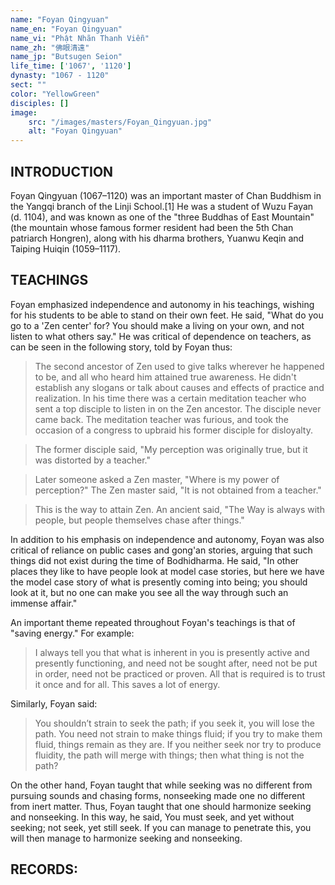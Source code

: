 ```yaml
---
name: "Foyan Qingyuan"
name_en: "Foyan Qingyuan"
name_vi: "Phật Nhãn Thanh Viễn"
name_zh: "佛眼清遠"
name_jp: "Butsugen Seion"
life_time: ['1067', '1120']
dynasty: "1067 - 1120"
sect: ""
color: "YellowGreen"
disciples: []
image: 
    src: "/images/masters/Foyan_Qingyuan.jpg"
    alt: "Foyan Qingyuan"
---
```


## INTRODUCTION

Foyan Qingyuan (1067–1120) was an important master of Chan Buddhism in the Yangqi branch of the Linji School.[1] He was a student of Wuzu Fayan (d. 1104), and was known as one of the "three Buddhas of East Mountain" (the mountain whose famous former resident had been the 5th Chan patriarch Hongren), along with his dharma brothers, Yuanwu Keqin and Taiping Huiqin (1059–1117).

## TEACHINGS

Foyan emphasized independence and autonomy in his teachings, wishing for his students to be able to stand on their own feet. He said, "What do you go to a 'Zen center' for? You should make a living on your own, and not listen to what others say." He was critical of dependence on teachers, as can be seen in the following story, told by Foyan thus:

> The second ancestor of Zen used to give talks wherever he happened to be, and all who heard him attained true awareness. He didn't establish any slogans or talk about causes and effects of practice and realization.
In his time there was a certain meditation teacher who sent a top disciple to listen in on the Zen ancestor. The disciple never came back. The meditation teacher was furious, and took the occasion of a congress to upbraid his former disciple for disloyalty.

> The former disciple said, "My perception was originally true, but it was distorted by a teacher."

> Later someone asked a Zen master, "Where is my power of perception?" The Zen master said, "It is not obtained from a teacher."

> This is the way to attain Zen. An ancient said, "The Way is always with people, but people themselves chase after things."

In addition to his emphasis on independence and autonomy, Foyan was also critical of reliance on public cases and gong'an stories, arguing that such things did not exist during the time of Bodhidharma. He said, "In other places they like to have people look at model case stories, but here we have the model case story of what is presently coming into being; you should look at it, but no one can make you see all the way through such an immense affair."

An important theme repeated throughout Foyan's teachings is that of "saving energy." For example:

> I always tell you that what is inherent in you is presently active and presently functioning, and need not be sought after, need not be put in order, need not be practiced or proven. All that is required is to trust it once and for all. This saves a lot of energy.

Similarly, Foyan said:

> You shouldn’t strain to seek the path; if you seek it, you will lose the path. You need not strain to make things fluid; if you try to make them fluid, things remain as they are. If you neither seek nor try to produce fluidity, the path will merge with things; then what thing is not the path?

On the other hand, Foyan taught that while seeking was no different from pursuing sounds and chasing forms, nonseeking made one no different from inert matter. Thus, Foyan taught that one should harmonize seeking and nonseeking. In this way, he said, You must seek, and yet without seeking; not seek, yet still seek. If you can manage to penetrate this, you will then manage to harmonize seeking and nonseeking.

## RECORDS:



